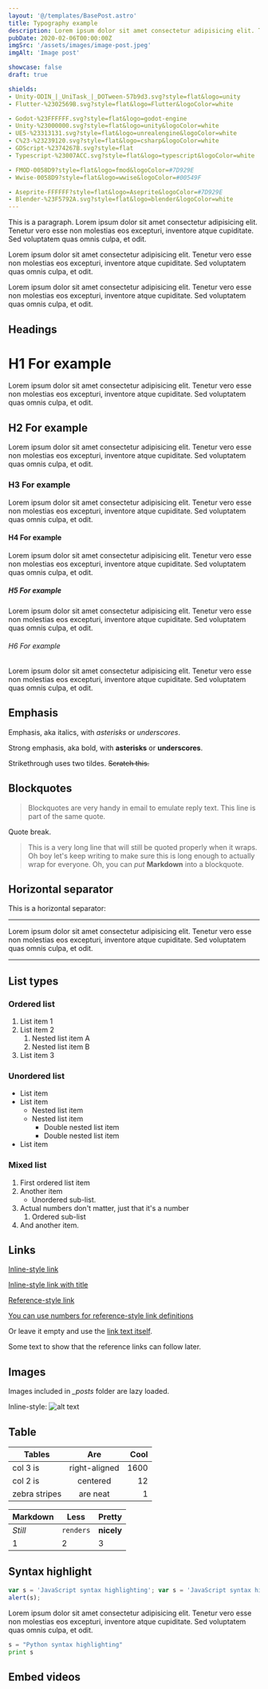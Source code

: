 ```yaml
---
layout: '@/templates/BasePost.astro'
title: Typography example
description: Lorem ipsum dolor sit amet consectetur adipisicing elit. Tenetur vero esse non molestias eos excepturi.
pubDate: 2020-02-06T00:00:00Z
imgSrc: '/assets/images/image-post.jpeg'
imgAlt: 'Image post'

showcase: false
draft: true

shields:
- Unity-ODIN_|_UniTask_|_DOTween-57b9d3.svg?style=flat&logo=unity
- Flutter-%2302569B.svg?style=flat&logo=Flutter&logoColor=white

- Godot-%23FFFFFF.svg?style=flat&logo=godot-engine
- Unity-%23000000.svg?style=flat&logo=unity&logoColor=white
- UE5-%23313131.svg?style=flat&logo=unrealengine&logoColor=white
- C%23-%23239120.svg?style=flat&logo=csharp&logoColor=white
- GDScript-%2374267B.svg?style=flat
- Typescript-%23007ACC.svg?style=flat&logo=typescript&logoColor=white

- FMOD-0058D9?style=flat&logo=fmod&logoColor=#7D929E
- Wwise-0058D9?style=flat&logo=wwise&logoColor=#00549F

- Aseprite-FFFFFF?style=flat&logo=Aseprite&logoColor=#7D929E
- Blender-%23F5792A.svg?style=flat&logo=blender&logoColor=white
---
```


This is a paragraph. Lorem ipsum dolor sit amet consectetur adipisicing elit. Tenetur vero esse non molestias eos excepturi, inventore atque cupiditate. Sed voluptatem quas omnis culpa, et odit.

Lorem ipsum dolor sit amet consectetur adipisicing elit. Tenetur vero esse non molestias eos excepturi, inventore atque cupiditate. Sed voluptatem quas omnis culpa, et odit.

Lorem ipsum dolor sit amet consectetur adipisicing elit. Tenetur vero esse non molestias eos excepturi, inventore atque cupiditate. Sed voluptatem quas omnis culpa, et odit.

## Headings

# H1 For example

Lorem ipsum dolor sit amet consectetur adipisicing elit. Tenetur vero esse non molestias eos excepturi, inventore atque cupiditate. Sed voluptatem quas omnis culpa, et odit.

## H2 For example

Lorem ipsum dolor sit amet consectetur adipisicing elit. Tenetur vero esse non molestias eos excepturi, inventore atque cupiditate. Sed voluptatem quas omnis culpa, et odit.

### H3 For example

Lorem ipsum dolor sit amet consectetur adipisicing elit. Tenetur vero esse non molestias eos excepturi, inventore atque cupiditate. Sed voluptatem quas omnis culpa, et odit.

#### H4 For example

Lorem ipsum dolor sit amet consectetur adipisicing elit. Tenetur vero esse non molestias eos excepturi, inventore atque cupiditate. Sed voluptatem quas omnis culpa, et odit.

##### H5 For example

Lorem ipsum dolor sit amet consectetur adipisicing elit. Tenetur vero esse non molestias eos excepturi, inventore atque cupiditate. Sed voluptatem quas omnis culpa, et odit.

###### H6 For example

Lorem ipsum dolor sit amet consectetur adipisicing elit. Tenetur vero esse non molestias eos excepturi, inventore atque cupiditate. Sed voluptatem quas omnis culpa, et odit.

## Emphasis

Emphasis, aka italics, with _asterisks_ or _underscores_.

Strong emphasis, aka bold, with **asterisks** or **underscores**.

Strikethrough uses two tildes. ~~Scratch this.~~

## Blockquotes

> Blockquotes are very handy in email to emulate reply text.
> This line is part of the same quote.

Quote break.

> This is a very long line that will still be quoted properly when it wraps. Oh boy let's keep writing to make sure this is long enough to actually wrap for everyone. Oh, you can _put_ **Markdown** into a blockquote.

## Horizontal separator

This is a horizontal separator:

---

Lorem ipsum dolor sit amet consectetur adipisicing elit. Tenetur vero esse non molestias eos excepturi, inventore atque cupiditate. Sed voluptatem quas omnis culpa, et odit.

---

## List types

### Ordered list

1. List item 1
2. List item 2
   1. Nested list item A
   2. Nested list item B
3. List item 3

### Unordered list

- List item
- List item
  - Nested list item
  - Nested list item
    - Double nested list item
    - Double nested list item
- List item

### Mixed list

1. First ordered list item
2. Another item
   - Unordered sub-list.
3. Actual numbers don't matter, just that it's a number
   1. Ordered sub-list
4. And another item.

## Links

[Inline-style link](https://www.google.com)

[Inline-style link with title](https://www.google.com "Google's Homepage")

[Reference-style link][arbitrary case-insensitive reference text]

[You can use numbers for reference-style link definitions][1]

Or leave it empty and use the [link text itself].

Some text to show that the reference links can follow later.

[arbitrary case-insensitive reference text]: https://www.mozilla.org
[1]: http://slashdot.org
[link text itself]: http://www.reddit.com

## Images

Images included in _\_posts_ folder are lazy loaded.

Inline-style:
![alt text](/src/images/random.jpeg 'Logo Title Text 1')

## Table

| Tables        |      Are      | Cool |
| ------------- | :-----------: | ---: |
| col 3 is      | right-aligned | 1600 |
| col 2 is      |   centered    |   12 |
| zebra stripes |   are neat    |    1 |

| Markdown | Less      | Pretty     |
| -------- | --------- | ---------- |
| _Still_  | `renders` | **nicely** |
| 1        | 2         | 3          |

## Syntax highlight

```javascript
var s = 'JavaScript syntax highlighting'; var s = 'JavaScript syntax highlighting';
alert(s);
```

Lorem ipsum dolor sit amet consectetur adipisicing elit. Tenetur vero esse non molestias eos excepturi, inventore atque cupiditate. Sed voluptatem quas omnis culpa, et odit.

```python
s = "Python syntax highlighting"
print s
```

## Embed videos

<EmbedVideo url="https://www.youtube.com/embed/tgbNymZ7vqY" />